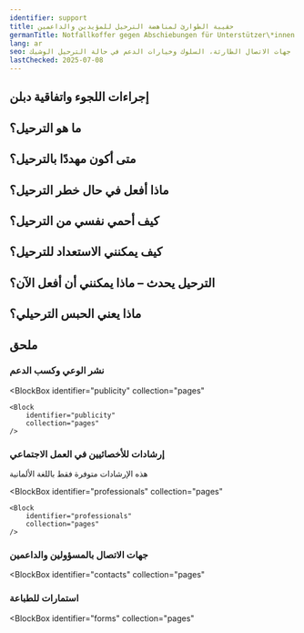 ```yaml
---
identifier: support
title: حقيبة الطوارئ لمناهضة الترحيل للمؤيدين والداعمين
germanTitle: Notfallkoffer gegen Abschiebungen für Unterstützer\*innen
lang: ar
seo: معلومات عملية للمساندين في ساكسونيا – الحقوق، جهات الاتصال الطارئة، السلوك وخيارات الدعم في حالة الترحيل الوشيك
lastChecked: 2025-07-08
---
```


<Block identifier="kit-intro" />

<SupportBox title="إرشادات إضافية للداعمين المتطوعين">
    <Block identifier="kit-intro-support"/>
</SupportBox>

<Block identifier="kit-advice" />

<SupportBox title="إرشادات إضافية للداعمين المتطوعين">
    <Block identifier="kit-advice-support"/>
</SupportBox>

## إجراءات اللجوء واتفاقية دبلن

<Block identifier="kit-procedure-dublin"/>

<SupportBox title="إرشادات إضافية للداعمين المتطوعين">
    <Block identifier="kit-procedure-support"/>
</SupportBox>

## ما هو الترحيل؟

<Block identifier="kit-deportation-definition" />

## متى أكون مهددًا بالترحيل؟

<Block identifier="kit-deportation-risk" />

<SupportBox title="إرشادات إضافية للداعمين المتطوعين">
    <Block identifier="kit-deportation-risk-support"/>
</SupportBox>

## ماذا أفعل في حال خطر الترحيل؟

<Block identifier="kit-stress" />

<SupportBox title="إرشادات إضافية للداعمين المتطوعين">
    <Block identifier="kit-stress-support"/>
</SupportBox>

<Block identifier="kit-residence" />

<SupportBox title="إرشادات إضافية للداعمين المتطوعين">
    <Block identifier="kit-residence-support"/>
</SupportBox>

## كيف أحمي نفسي من الترحيل؟

<Block identifier="kit-prevent-deportation" />

## كيف يمكنني الاستعداد للترحيل؟

<Block identifier="kit-prepare-deportation" />

<SupportBox title="إرشادات إضافية للداعمين المتطوعين">
    <Block identifier="kit-prepare-deportation-support"/>
</SupportBox>

## الترحيل يحدث – ماذا يمكنني أن أفعل الآن؟

<Block identifier="kit-police" />

<SupportBox title="إرشادات إضافية للداعمين المتطوعين">
    <Block identifier="kit-police-support"/>
</SupportBox>

<Block identifier="kit-ongoing-deportation" />

<SupportBox title="إرشادات إضافية للداعمين المتطوعين">
    <Block identifier="kit-ongoing-deportation-support"/>
</SupportBox>

## ماذا يعني الحبس الترحيلي؟

<Block identifier="kit-detention" />

## ملحق

<Block identifier="kit-outro" />

### نشر الوعي وكسب الدعم

<BlockBox
    identifier="publicity"
    collection="pages"
>
    <Block
        identifier="publicity"
        collection="pages"
    />
</BlockBox>

###  إرشادات للأخصائيين في العمل الاجتماعي

هذه الإرشادات متوفرة فقط باللغة الألمانية

<BlockBox
    identifier="professionals"
    collection="pages"
>
    <Block
        identifier="professionals"
        collection="pages"
    />
</BlockBox>

### جهات الاتصال بالمسؤولين والداعمين

<BlockBox
  identifier="contacts"
  collection="pages"
>
  <Block
    identifier="contacts"
    collection="pages"
  />
</BlockBox>

### استمارات للطباعة

<BlockBox
  identifier="forms"
  collection="pages"
>
  <Block
    identifier="forms"
    collection="pages"
  />
</BlockBox>

